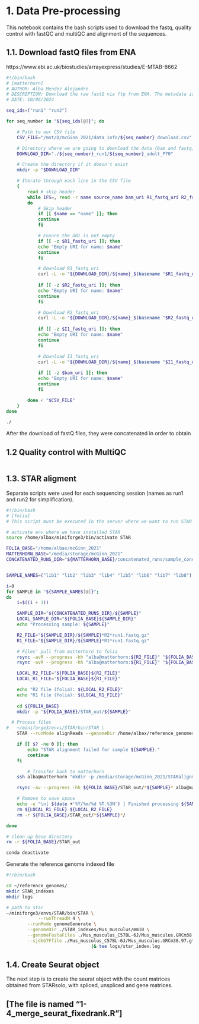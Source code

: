 # 1. Data Pre-processing

This notebook contains the bash scripts used to download the fastq, quality control with fastQC and multiQC and alignment of the sequences.

## 1.1. Download fastQ files from ENA

https://www.ebi.ac.uk/biostudies/arrayexpress/studies/E-MTAB-8662

```bash
#!/bin/bash
# [matterhorn]
# AUTHOR: Alba Mendez Alejandre
# DESCRIPTION: Download the raw fastQ via ftp from ENA. The metadata is stored in the downloaded csv. 
# DATE: 10/06/2024

seq_ids=("run1" "run2")

for seq_number in "${seq_ids[@]}"; do

    # Path to our CSV file
    CSV_FILE="/mnt/D/mcGinn_2021/data_info/${seq_number}_download.csv"

    # Directory where we are going to download the data (bam and fastq)
    DOWNLOAD_DIR="./${seq_number}_run1/${seq_number}_adult_P70"

    # Create the directory if it doesn't exist
    mkdir -p "$DOWNLOAD_DIR"

    # Iterate through each line in the CSV file
    { 
        read # skip header
        while IFS=, read -r name source_name bam_uri R1_fastq_uri R2_fastq_uri I1_fastq_uri # these are the columns of the file
        do
            # Skip header
            if [[ $name == "name" ]]; then
            continue
            fi

            # Ensure the URI is not empty
            if [[ -z $R1_fastq_uri ]]; then
            echo "Empty URI for name: $name"
            continue
            fi

            # Download R1_fastq_uri
            curl -L -o "${DOWNLOAD_DIR}/${name}_$(basename "$R1_fastq_uri")" "$R1_fastq_uri"
            
            if [[ -z $R2_fastq_uri ]]; then
            echo "Empty URI for name: $name"
            continue
            fi

            # Download R2_fastq_uri
            curl -L -o "${DOWNLOAD_DIR}/${name}_$(basename "$R2_fastq_uri")" "$R2_fastq_uri"
            
            if [[ -z $I1_fastq_uri ]]; then
            echo "Empty URI for name: $name"
            continue
            fi

            # Download I1_fastq_uri
            curl -L -o "${DOWNLOAD_DIR}/${name}_$(basename "$I1_fastq_uri")" "$I1_fastq_uri"
        
            if [[ -z $bam_uri ]]; then
            echo "Empty URI for name: $name"
            continue
            fi

        done < "$CSV_FILE"
    }
done

```

```bash
./
```

After the download of fastQ files, they were concatenated in order to obtain 

## 1.2 Quality control with MultiQC

```bash




```


## 1.3. STAR aligment

Separate scripts were used for each sequencing session (names as run1 and run2 for simplification).
```bash
#!/bin/bash
# [folia]
# This script must be executed in the server where we want to run STAR

# activate env where we have installed STAR
source /home/albax/miniforge3/bin/activate STAR

FOLIA_BASE="/home/albax/mcGinn_2021"
MATTERHORN_BASE="/media/storage/mcGinn_2021"
CONCATENATED_RUNS_DIR="${MATTERHORN_BASE}/concatenated_runs/sample_concatenated"


SAMPLE_NAMES=("lib1" "lib2" "lib3" "lib4" "lib5" "lib6" "lib7" "lib8") # list of samples to proccess

i=0
for SAMPLE in "${SAMPLE_NAMES[@]}"; 
do
	i=$((i + 1))

	SAMPLE_DIR="${CONCATENATED_RUNS_DIR}/${SAMPLE}"
	LOCAL_SAMPLE_DIR="${FOLIA_BASE}${SAMPLE_DIR}"
	echo "Processing sample: ${SAMPLE}"

	R2_FILE="${SAMPLE_DIR}/${SAMPLE}*R2*run1.fastq.gz"
	R1_FILE="${SAMPLE_DIR}/${SAMPLE}*R1*run1.fastq.gz"

	# Files' pull from matterhorn to folia
	rsync -avR --progress -hh "alba@matterhorn:${R2_FILE}" "${FOLIA_BASE}"
	rsync -avR --progress -hh "alba@matterhorn:${R1_FILE}" "${FOLIA_BASE}"

	LOCAL_R2_FILE="${FOLIA_BASE}${R2_FILE}"
	LOCAL_R1_FILE="${FOLIA_BASE}${R1_FILE}"

	echo "R2 file (folia): ${LOCAL_R2_FILE}"
    echo "R1 file (folia): ${LOCAL_R1_FILE}"
	
	cd ${FOLIA_BASE}
	mkdir -p "${FOLIA_BASE}/STAR_out/${SAMPLE}"

  # Process files
#	~/miniforge3/envs/STAR/bin/STAR \
	STAR --runMode alignReads --genomeDir /home/albax/reference_genomes/STAR_indexes/Mus_musculus/mm10 --outFileNamePrefix STAR_out/SLX-17937_${SAMPLE} --readFilesCommand zcat --readFilesIn ${LOCAL_R2_FILE} ${LOCAL_R1_FILE} --soloType CB_UMI_Simple --soloCBwhitelist /home/albax/mcGinn_2021/STAR_whitelist/3M-february-2018.txt --soloCBstart 1 --soloCBlen 16 --soloUMIstart 17 --soloUMIlen 12 --soloStrand Forward --soloFeatures Gene GeneFull Velocyto --outSAMattributes NH HI AS nM CR UR CB UB GX GN sM sS sQ --outSAMtype BAM SortedByCoordinate --runThreadN 4

	if [[ $? -ne 0 ]]; then
		echo "STAR alignment failed for sample ${SAMPLE}."
		continue
	fi

        # Transfer back to matterhorn
	ssh alba@matterhorn "mkdir -p /media/storage/mcGinn_2021/STARalignment/${SAMPLE}/"

	rsync -av --progress -hh ${FOLIA_BASE}/STAR_out/*${SAMPLE}* alba@matterhorn:${MATTERHORN_BASE}/STARalignment/${SAMPLE}/

	# Remove to save space
	echo -e "\n[ $(date +'%Y/%m/%d %T.%3N') ] Finished processing ${SAMPLE}"
	rm ${LOCAL_R1_FILE} ${LOCAL_R2_FILE}
	rm -r ${FOLIA_BASE}/STAR_out/*${SAMPLE}*/

done

# clean up base directory
rm -r ${FOLIA_BASE}/STAR_out

conda deactivate

```


Generate the reference genome indexed file

```bash
#!/bin/bash

cd ~/reference_genomes/
mkdir STAR_indexes
mkdir logs

# path to star
~/miniforge3/envs/STAR/bin/STAR \
	        --runThreadN 4 \
		--runMode genomeGenerate \
		--genomeDir ./STAR_indexes/Mus_musculus/mm10 \
		--genomeFastaFiles ./Mus_musculus_C57BL-6J/Mus_musculus.GRCm38.dna.primary_assembly.fa \
		--sjdbGTFfile ./Mus_musculus_C57BL-6J/Mus_musculus.GRCm38.97.gtf \
						        |& tee logs/star_index.log
```


## 1.4. Create Seurat object

The next step is to create the seurat object with the count matrices obtained from STARsolo, with spliced, unspliced and gene matrices.

:::{.callout-note}
## [The file is named "1-4_merge_seurat_fixedrank.R"]
:::